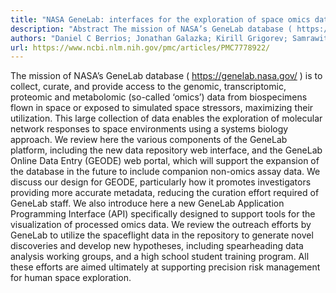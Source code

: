 ```yaml
---
title: "NASA GeneLab: interfaces for the exploration of space omics data"
description: "Abstract The mission of NASA’s GeneLab database ( https://genelab.nasa.gov/ ) is to collect, curate, and provide access to the genomic, transcriptomic, proteomic and metabolomic (so-called ‘omics’) da..."
authors: "Daniel C Berrios; Jonathan Galazka; Kirill Grigorev; Samrawit Gebre; Sylvain V Costes"
url: https://www.ncbi.nlm.nih.gov/pmc/articles/PMC7778922/
---
```


The mission of NASA’s GeneLab database ( https://genelab.nasa.gov/ ) is to collect, curate, and provide access to the genomic, transcriptomic, proteomic and metabolomic (so-called ‘omics’) data from biospecimens flown in space or exposed to simulated space stressors, maximizing their utilization. This large collection of data enables the exploration of molecular network responses to space environments using a systems biology approach. We review here the various components of the GeneLab platform, including the new data repository web interface, and the GeneLab Online Data Entry (GEODE) web portal, which will support the expansion of the database in the future to include companion non-omics assay data. We discuss our design for GEODE, particularly how it promotes investigators providing more accurate metadata, reducing the curation effort required of GeneLab staff. We also introduce here a new GeneLab Application Programming Interface (API) specifically designed to support tools for the visualization of processed omics data. We review the outreach efforts by GeneLab to utilize the spaceflight data in the repository to generate novel discoveries and develop new hypotheses, including spearheading data analysis working groups, and a high school student training program. All these efforts are aimed ultimately at supporting precision risk management for human space exploration.
